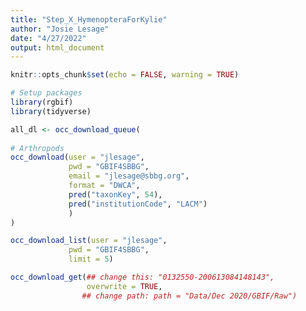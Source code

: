 ```yaml
---
title: "Step_X_HymenopteraForKylie"
author: "Josie Lesage"
date: "4/27/2022"
output: html_document
---
```


```r
knitr::opts_chunk$set(echo = FALSE, warning = TRUE)

# Setup packages
library(rgbif)
library(tidyverse)
```


```r
all_dl <- occ_download_queue(
  
# Arthropods
occ_download(user = "jlesage", 
             pwd = "GBIF4SBBG",
             email = "jlesage@sbbg.org",
             format = "DWCA",
             pred("taxonKey", 54),
             pred("institutionCode", "LACM")
             )
)

```


```r
occ_download_list(user = "jlesage", 
             pwd = "GBIF4SBBG", 
             limit = 5)

```


```r
occ_download_get(## change this: "0132550-200613084148143",
                 overwrite = TRUE,
                ## change path: path = "Data/Dec 2020/GBIF/Raw")
```

